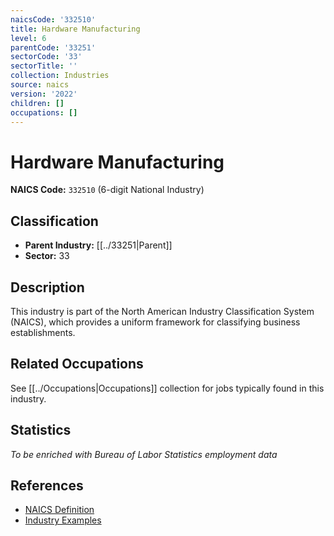```yaml
---
naicsCode: '332510'
title: Hardware Manufacturing
level: 6
parentCode: '33251'
sectorCode: '33'
sectorTitle: ''
collection: Industries
source: naics
version: '2022'
children: []
occupations: []
---
```

# Hardware Manufacturing

**NAICS Code:** `332510` (6-digit National Industry)

## Classification

- **Parent Industry:** [[../33251|Parent]]
- **Sector:** 33

## Description

This industry is part of the North American Industry Classification System (NAICS), which provides a uniform framework for classifying business establishments.

## Related Occupations

See [[../Occupations|Occupations]] collection for jobs typically found in this industry.

## Statistics

*To be enriched with Bureau of Labor Statistics employment data*

## References

- [NAICS Definition](https://www.census.gov/naics/)
- [Industry Examples](https://www.census.gov/naics/2022NAICS/)

